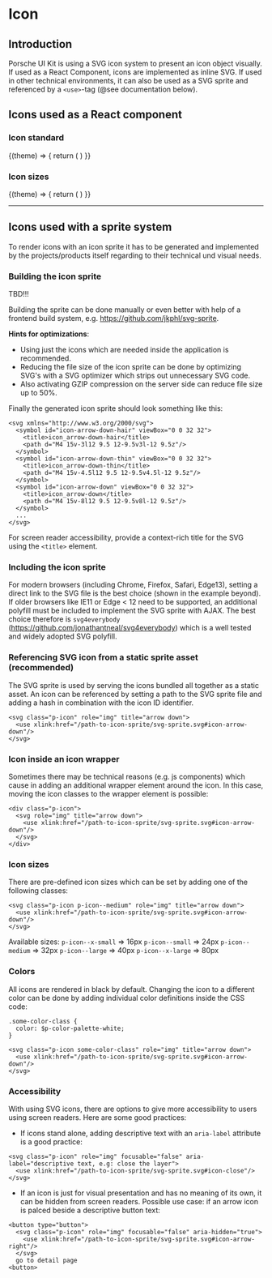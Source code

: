 
# Icon

## Introduction
Porsche UI Kit is using a SVG icon system to present an icon object visually. If used as a React Component, icons are implemented as inline SVG. If used in other technical environments, it can also be used as a SVG sprite and referenced by a `<use>`-tag (@see documentation below).

## Icons used as a React component

### Icon standard

<Example noTheme>
  {(theme) => {
    return (
      <React.Fragment>
        <Icon name="icon_360_Grad.min.svg" />
      </React.Fragment>
    )
}}
</Example>

### Icon sizes

<Example noTheme>
  {(theme) => {
    return (
      <React.Fragment>
        <Icon name="icon_360_Grad.min.svg" size="x-small" />
        <Icon name="icon_360_Grad.min.svg" size="small" />
        <Icon name="icon_360_Grad.min.svg" size="medium" />
        <Icon name="icon_360_Grad.min.svg" size="large" />
        <Icon name="icon_360_Grad.min.svg" size="x-large" />
      </React.Fragment>
    )
}}
</Example>

---

## Icons used with a sprite system
To render icons with an icon sprite it has to be generated and implemented by the projects/products itself regarding to their technical und visual needs.


### Building the icon sprite
TBD!!!
<!-- The icon sprite must be build throughout a set of individual SVG icons.
The whole set of icons can be found here:
`~@porscheui/ui-kit/src/base/icon/*.svg`

If you do not optimize the SVG icons by yourself, you can also use the optimized icon set:
`~@porscheui/ui-kit/src/base/icon/*.min.svg` -->

Building the sprite can be done manually or even better with help of a frontend build system, e.g. https://github.com/jkphl/svg-sprite.

__Hints for optimizations__:
* Using just the icons which are needed inside the application is recommended.
* Reducing the file size of the icon sprite can be done by optimizing SVG's with a SVG optimizer which strips out unnecessary SVG code.
* Also activating GZIP compression on the server side can reduce file size up to 50%.

Finally the generated icon sprite should look something like this:
```
<svg xmlns="http://www.w3.org/2000/svg">
  <symbol id="icon-arrow-down-hair" viewBox="0 0 32 32">
    <title>icon_arrow-down-hair</title>
    <path d="M4 15v-3l12 9.5 12-9.5v3l-12 9.5z"/>
  </symbol>
  <symbol id="icon-arrow-down-thin" viewBox="0 0 32 32">
    <title>icon_arrow-down-thin</title>
    <path d="M4 15v-4.5l12 9.5 12-9.5v4.5l-12 9.5z"/>
  </symbol>
  <symbol id="icon-arrow-down" viewBox="0 0 32 32">
    <title>icon_arrow-down</title>
    <path d="M4 15v-8l12 9.5 12-9.5v8l-12 9.5z"/>
  </symbol>
  ...
</svg>

```
For screen reader accessibility, provide a context-rich title for the SVG using the `<title>` element.

### Including the icon sprite
For modern browsers (including Chrome, Firefox, Safari, Edge13), setting a direct link to the SVG file is the best choice (shown in the example beyond).
If older browsers like IE11 or Edge < 12 need to be supported, an additional polyfill must be included to implement the SVG sprite with AJAX.
The best choice therefore is `svg4everybody` (https://github.com/jonathantneal/svg4everybody) which is a well tested and widely adopted SVG polyfill.

### Referencing SVG icon from a static sprite asset (recommended)
The SVG sprite is used by serving the icons bundled all together as a static asset. An icon can be referenced by setting a path to the SVG sprite file and adding a hash in combination with the icon ID identifier.
```
<svg class="p-icon" role="img" title="arrow down">
  <use xlink:href="/path-to-icon-sprite/svg-sprite.svg#icon-arrow-down"/>
</svg>
```

### Icon inside an icon wrapper
Sometimes there may be technical reasons (e.g. js components) which cause in adding an additional wrapper element around the icon. In this case, moving the icon classes to the wrapper element is possible:
```
<div class="p-icon">
  <svg role="img" title="arrow down">
    <use xlink:href="/path-to-icon-sprite/svg-sprite.svg#icon-arrow-down"/>
  </svg>
</div>
```

### Icon sizes
There are pre-defined icon sizes which can be set by adding one of the following classes:
```
<svg class="p-icon p-icon--medium" role="img" title="arrow down">
  <use xlink:href="/path-to-icon-sprite/svg-sprite.svg#icon-arrow-down"/>
</svg>
```

Available sizes:
`p-icon--x-small` => 16px
`p-icon--small` => 24px
`p-icon--medium` => 32px
`p-icon--large` => 40px
`p-icon--x-large` => 80px

### Colors
All icons are rendered in black by default. Changing the icon to a different color can be done by adding individual color definitions inside the CSS code:
```
.some-color-class {
  color: $p-color-palette-white;
}

<svg class="p-icon some-color-class" role="img" title="arrow down">
  <use xlink:href="/path-to-icon-sprite/svg-sprite.svg#icon-arrow-down"/>
</svg>
```

### Accessibility
With using SVG icons, there are options to give more accessibility to users using screen readers. Here are some good practices:

* If icons stand alone, adding descriptive text with an `aria-label` attribute is a good practice:
```
<svg class="p-icon" role="img" focusable="false" aria-label="descriptive text, e.g: close the layer">
  <use xlink:href="/path-to-icon-sprite/svg-sprite.svg#icon-close"/>
</svg>
```

* If an icon is just for visual presentation and has no meaning of its own, it can be hidden from screen readers.
Possible use case: if an arrow icon is palced beside a descriptive button text:
```
<button type="button">
  <svg class="p-icon" role="img" focusable="false" aria-hidden="true">
    <use xlink:href="/path-to-icon-sprite/svg-sprite.svg#icon-arrow-right"/>
  </svg>
  go to detail page
<button>
```
